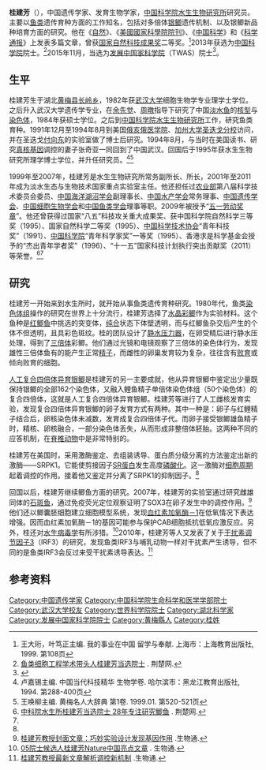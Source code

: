 {{Infobox scientist
|name              = 桂建芳
|image             =  
|image_size        = 
|caption           =  
|birth_date        = 1956年6月28日
|birth_place       = 湖北[[黄梅县|黄梅县]][[长岭乡|长岭乡]]
|death_date        = 
|death_place       = 
|nationality       = {{PRC}}
|field             = 鱼类育种
|work_institutions = [[中国科学院水生生物研究所|中国科学院水生生物研究所]]
|alma_mater        = [[武汉大学|武汉大学]]<br>[[中国科学院水生生物研究所|中国科学院水生生物研究所]]
|doctoral_advisor  = 
|doctoral_students = 
|known_for         = 人工复合四倍体异育银鲫
|prizes            = 
}}
'''桂建芳'''（{{bd|1956年|6月28日||}}），中国遗传学家、发育生物学家，[[中国科学院水生生物研究所|中国科学院水生生物研究所]]研究员。主要以[[鱼类|鱼类]]遗传育种方面的工作知名，包括对多倍体[[银鲫|银鲫]]遗传机制、以及银鲫新品种培育方面的研究。他在《[[自然_(期刊)|自然]]》、《[[美國國家科學院院刊|美國國家科學院院刊]]》、《[[中国科学_(期刊)|中国科学]]》和《[[科学通报|科学通报]]》上发表多篇文章，曾获[[国家自然科技成果奖|国家自然科技成果奖]]二等奖。<ref>王大珩，叶笃正主编. 我的事业在中国 留学与奉献. 上海市：上海教育出版社, 1999. 第108页</ref>2013年获选为[[中国科学院|中国科学院]]院士。<ref>[http://news.cnhubei.com/xw/kj/201312/t2792555.shtml 鱼类细胞工程学术带头人桂建芳当选院士] {{Wayback|url=http://news.cnhubei.com/xw/kj/201312/t2792555.shtml |date=20140714193612 }}. 荆楚网.</ref>2015年11月，当选为[[发展中国家科学院|发展中国家科学院]]（TWAS）院士<ref>{{cite news|title=12位中国大陆科学家当选TWAS院士|url=http://news.sciencenet.cn/htmlnews/2015/11/332328.shtm|accessdate=2015-11-23|newspaper=科学网|archive-date=2015-11-24|archive-url=https://web.archive.org/web/20151124074216/http://news.sciencenet.cn/htmlnews/2015/11/332328.shtm|dead-url=no}}</ref>。

==生平==
桂建芳生于湖北[[黄梅县|黄梅县]][[长岭乡|长岭乡]]，1982年获[[武汉大学|武汉大学]]细胞生物学专业理学士学位。之后升入武汉大学遗传学专业，在[[余先觉|余先觉]]、[[周暾|周暾]]指导下研究了中国[[淡水鱼|淡水鱼]]的[[核型|核型]]与[[染色体|染色体]]，1984年获硕士学位。之后到[[中国科学院水生生物研究所|中国科学院水生生物研究所]]工作，研究鱼类育种。1991年12月至1994年8月到美国[[俄亥俄医学院|俄亥俄医学院]]、[[加州大学圣迭戈分校|加州大学圣迭戈分校]]访问，并在圣迭戈[[付向东|付向东]]的实验室做了博士后研究。1994年8月，与当时在美国读书、研究[[真核基因|真核基因]]调控的妻子张奇亚一同回到了中国武汉。回国后于1995年获水生生物研究所理学博士学位，并升任研究员。<ref name=ljx>卢嘉锡主编. 中国当代科技精华 生物学卷. 哈尔滨市：黑龙江教育出版社, 1994. 第288-400页</ref><ref>王唤柳主编. 黄梅名人大辞典 第1卷. 1999.01. 第520-521页</ref>

1999年至2007年，桂建芳是水生生物研究所常务副所长、所长，2001年至2011年成为淡水生态与生物技术国家重点实验室主任。他还担任过[[农业部|农业部]]第八届科学技术委员会委员、[[中国海洋湖沼学会|中国海洋湖沼学会]]副理事长、[[中国水产学会|中国水产学会]]常务理事、[[中国遗传学会|中国遗传学会]]、[[中国细胞生物学会|中国细胞生物学会]]和[[中国鱼类学会|中国鱼类学会]]理事等职。2009年被授予“[[五一劳动奖章|五一劳动奖章]]”。他还曾获得过国家“八五”科技攻关重大成果奖、获中国科学院自然科学三等奖（1995）、国家自然科学二等奖（1995）、[[中国科学技术协会|中国科学技术协会]]“青年科技奖”（1991）、[[中国科学院|中国科学院]]“青年科学家奖”一等奖（1995）、香港求是科学基金会授予的“杰出青年学者奖”（1996）、“十一五”国家科技计划执行突出贡献奖（2011）等荣誉。<ref>[http://news.cnhubei.com/xw/kj/201312/t2792552.shtml 中科院水生所桂建芳当选院士 28年专注研究鲫鱼] {{Wayback|url=http://news.cnhubei.com/xw/kj/201312/t2792552.shtml |date=20140714212453 }}. 荆楚网.</ref><ref name=ljx/>

==研究==
桂建芳一开始来到水生所时，就开始从事鱼类遗传育种研究。1980年代，鱼类[[染色体组|染色体组]]操作的研究在世界上十分流行，桂建芳选择了[[水晶彩鲫|水晶彩鲫]]作为实验材料。这个鱼种是[[红鲫鱼|红鲫鱼]]中挑选的突变体，[[纯合|纯合]]状态下体壁透明，而与红鲫鱼杂交后产生的个体不但透明，且具彩色斑纹。桂的团队设计了[[静水压力器|静水压力器]]，在卵受精后进行静水压处理，得到了[[三倍体|三倍体]]彩鲫。他们通过光镜和电镜观察了三倍体的染色体行为，发现雄性三倍体鱼有的能产生正常[[精子|精子]]，而雌性的卵巢发育较为复杂，往往含有[[败育|败育]]或倾向败育的细胞。

[[人工复合四倍体异育银鲫|人工复合四倍体异育银鲫]]是桂建芳的另一主要成就，他从异育银鲫中鉴定出少量既保持银鲫的全部162个染色体，又融入鲤鱼精子单倍体染色体组（50个染色体）的复合四倍体，这就是人工复合四倍体异育银鲫。桂建芳等进行了人工雌核发育实验，发现复合四倍体异育银鲫的卵子发育方式有两种。其中一种是：卵子与红鲤精子结合后，卵核染色体未减数，发育成复合四倍体子代。而卵子接受银鲫雄鱼精子时，精核、卵核融合，一部分染色体丢失，从而形成非整倍体胚胎。这两种不同的应答机制，在[[脊椎动物|脊椎动物]]中是非常特别的。

桂建芳在美国时，采用激酶鉴定、去组装诱导、蛋白质分级分离的方法鉴定出新的激酶——SRPK1。它能使剪接因子[[SR蛋白|SR蛋白]]发生高度[[磷酸化|磷酸化]]。这一激酶对[[细胞周期|细胞周期]]起着调控的作用。接着他又鉴定并分离了SRPK1的抑制因子。<ref name=ljx/>

回国以后，桂建芳继续鲫鱼方面的研究。2007年，桂建芳的实验室通过研究雌雄同体的[[石斑鱼|石斑鱼]]，通过免疫荧光定位观察证明了SOX3在卵子发生中的调控作用。<ref>[http://www.ebiotrade.com/newsf/2007-4/2007420173702.htm 桂建芳教授封面文章：巧妙实验设计发现基因作用] {{Wayback|url=http://www.ebiotrade.com/newsf/2007-4/2007420173702.htm |date=20140714163123 }}.生物通.</ref>他们还以鲫囊胚细胞建立细胞模型系统，发现[[血红素加氧酶－1|血红素加氧酶－1]]在低氧情况下表达增强。因而血红素加氧酶－1的基因可能参与保护CAB细胞抵抗低氧应激反应。另外，桂还对[[水生病毒学|水生病毒学]]有所涉猎。<ref>[http://www.ebiotrade.com/newsf/2008-12/20081219164526.htm 05院士候选人桂建芳Nature中国亮点文章] {{Wayback|url=http://www.ebiotrade.com/newsf/2008-12/20081219164526.htm |date=20140714205239 }}. 生物通.</ref>2010年，桂建芳等人又发表了关于[[干扰素调节因子3|干扰素调节因子3]]（IRF3）的研究，发现鱼类IRF3与哺乳动物一样对干扰素产生诱导，但不同的是鱼类IRF3会反过来受干扰素诱导表达。<ref>[http://www.ebiotrade.com/newsf/2010-11/20101122180054658.htm 桂建芳教授最新文章解析调控新机制] {{Wayback|url=http://www.ebiotrade.com/newsf/2010-11/20101122180054658.htm |date=20140714145854 }}.生物通.</ref>

==参考资料==
{{reflist}}

{{中国科学院生命科学和医学学部院士}}
{{DEFAULTSORT:G}}
[[Category:中国遗传学家|Category:中国遗传学家]]
[[Category:中国科学院生命科学和医学学部院士|Category:中国科学院生命科学和医学学部院士]]
[[Category:武汉大学校友|Category:武汉大学校友]]
[[Category:世界科学院院士|Category:世界科学院院士]]
[[Category:湖北科学家|Category:湖北科学家]]
[[Category:发展中国家科学院院士|Category:发展中国家科学院院士]]
[[Category:黄梅縣人|Category:黄梅縣人]]
[[Category:桂姓|Category:桂姓]]
